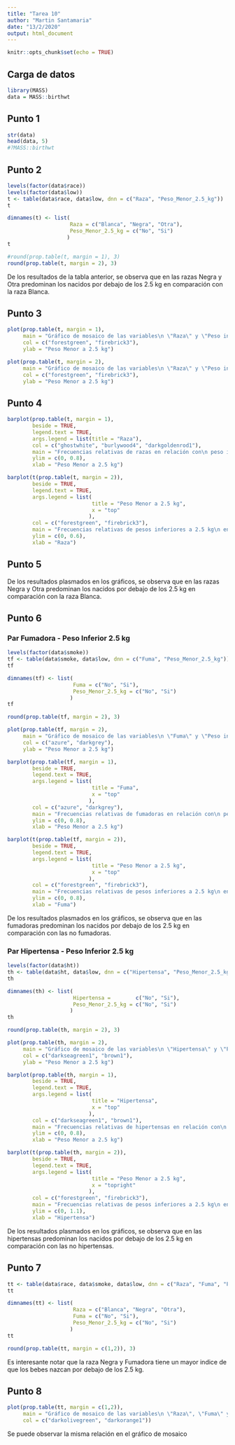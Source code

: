 ```yaml
---
title: "Tarea 10"
author: "Martin Santamaria"
date: "13/2/2020"
output: html_document
---
```


```r
knitr::opts_chunk$set(echo = TRUE)
```

## Carga de datos

```r
library(MASS)
data = MASS::birthwt
```

## Punto 1

```r
str(data)
head(data, 5)
#?MASS::birthwt
```

## Punto 2

```r
levels(factor(data$race))
levels(factor(data$low))
t <- table(data$race, data$low, dnn = c("Raza", "Peso_Menor_2.5_kg"))
t

dimnames(t) <- list(             
                    Raza = c("Blanca", "Negra", "Otra"),
                    Peso_Menor_2.5_kg = c("No", "Si")
                   )
t

#round(prop.table(t, margin = 1), 3)
round(prop.table(t, margin = 2), 3)
```

De los resultados de la tabla anterior, se observa que en las razas Negra y Otra predominan los nacidos
por debajo de los 2.5 kg en comparación con la raza Blanca.

## Punto 3

```r
plot(prop.table(t, margin = 1), 
     main = "Gráfico de mosaico de las variables\n \"Raza\" y \"Peso inferior a 2.5 kg\"",
     col = c("forestgreen", "firebrick3"),
     ylab = "Peso Menor a 2.5 kg")

plot(prop.table(t, margin = 2), 
     main = "Gráfico de mosaico de las variables\n \"Raza\" y \"Peso inferior a 2.5 kg\"",
     col = c("forestgreen", "firebrick3"),
     ylab = "Peso Menor a 2.5 kg")
```

## Punto 4

```r
barplot(prop.table(t, margin = 1), 
        beside = TRUE,
        legend.text = TRUE,
        args.legend = list(title = "Raza"),
        col = c("ghostwhite", "burlywood4", "darkgoldenrod1"),
        main = "Frecuencias relativas de razas en relación con\n peso inferior a 2.5 kg",
        ylim = c(0, 0.8),
        xlab = "Peso Menor a 2.5 kg")

barplot(t(prop.table(t, margin = 2)),
        beside = TRUE,
        legend.text = TRUE,
        args.legend = list(
                           title = "Peso Menor a 2.5 kg", 
                           x = "top"
                          ),
        col = c("forestgreen", "firebrick3"),
        main = "Frecuencias relativas de pesos inferiores a 2.5 kg\n en relación con las razas",
        ylim = c(0, 0.6),
        xlab = "Raza")
```

## Punto 5

De los resultados plasmados en los gráficos, se observa que en las razas Negra y Otra predominan los nacidos
por debajo de los 2.5 kg en comparación con la raza Blanca.

## Punto 6

### Par Fumadora - Peso Inferior 2.5 kg

```r
levels(factor(data$smoke))
tf <- table(data$smoke, data$low, dnn = c("Fuma", "Peso_Menor_2.5_kg"))
tf

dimnames(tf) <- list(             
                     Fuma = c("No", "Si"),
                     Peso_Menor_2.5_kg = c("No", "Si")
                    )
tf

round(prop.table(tf, margin = 2), 3)
```

```r
plot(prop.table(tf, margin = 2), 
     main = "Gráfico de mosaico de las variables\n \"Fuma\" y \"Peso inferior a 2.5 kg\"",
     col = c("azure", "darkgrey"),
     ylab = "Peso Menor a 2.5 kg")
```

```r
barplot(prop.table(tf, margin = 1), 
        beside = TRUE,
        legend.text = TRUE,
        args.legend = list(
                           title = "Fuma",
                           x = "top"
                          ),
        col = c("azure", "darkgrey"),
        main = "Frecuencias relativas de fumadoras en relación con\n peso inferior a 2.5 kg",
        ylim = c(0, 0.8),
        xlab = "Peso Menor a 2.5 kg")

barplot(t(prop.table(tf, margin = 2)),
        beside = TRUE,
        legend.text = TRUE,
        args.legend = list(
                           title = "Peso Menor a 2.5 kg", 
                           x = "top"
                          ),
        col = c("forestgreen", "firebrick3"),
        main = "Frecuencias relativas de pesos inferiores a 2.5 kg\n en relación con las fumadoras",
        ylim = c(0, 0.8),
        xlab = "Fuma")
```

De los resultados plasmados en los gráficos, se observa que en las fumadoras predominan los nacidos
por debajo de los 2.5 kg en comparación con las no fumadoras.

### Par Hipertensa - Peso Inferior 2.5 kg

```r
levels(factor(data$ht))
th <- table(data$ht, data$low, dnn = c("Hipertensa", "Peso_Menor_2.5_kg"))
th

dimnames(th) <- list(
                     Hipertensa =        c("No", "Si"),
                     Peso_Menor_2.5_kg = c("No", "Si")
                    )
th

round(prop.table(th, margin = 2), 3)
```

```r
plot(prop.table(th, margin = 2),
     main = "Gráfico de mosaico de las variables\n \"Hipertensa\" y \"Peso inferior a 2.5 kg\"",
     col = c("darkseagreen1", "brown1"),
     ylab = "Peso Menor a 2.5 kg")
```

```r
barplot(prop.table(th, margin = 1),
        beside = TRUE,
        legend.text = TRUE,
        args.legend = list(
                           title = "Hipertensa",
                           x = "top"
                          ),
        col = c("darkseagreen1", "brown1"),
        main = "Frecuencias relativas de hipertensas en relación con\n peso inferior a 2.5 kg",
        ylim = c(0, 0.8),
        xlab = "Peso Menor a 2.5 kg")

barplot(t(prop.table(th, margin = 2)),
        beside = TRUE,
        legend.text = TRUE,
        args.legend = list(
                           title = "Peso Menor a 2.5 kg",
                           x = "topright"
                          ),
        col = c("forestgreen", "firebrick3"),
        main = "Frecuencias relativas de pesos inferiores a 2.5 kg\n en relación con las hipertensas",
        ylim = c(0, 1.1),
        xlab = "Hipertensa")
```

De los resultados plasmados en los gráficos, se observa que en las hipertensas predominan los nacidos
por debajo de los 2.5 kg en comparación con las no hipertensas.

## Punto 7

```r
tt <- table(data$race, data$smoke, data$low, dnn = c("Raza", "Fuma", "Peso_Menor_2.5_kg"))
tt

dimnames(tt) <- list(
                     Raza = c("Blanca", "Negra", "Otra"),
                     Fuma = c("No", "Si"),
                     Peso_Menor_2.5_kg = c("No", "Si")
                    )
tt

round(prop.table(tt, margin = c(1,2)), 3)
```

Es interesante notar que la raza Negra y Fumadora tiene un mayor indice de que los bebes nazcan 
por debajo de los 2.5 kg.

## Punto 8

```r
plot(prop.table(tt, margin = c(1,2)),
     main = "Gráfico de mosaico de las variables\n \"Raza\", \"Fuma\" y \"Peso inferior a 2.5 kg\"",
     col = c("darkolivegreen", "darkorange1"))
```

Se puede observar la misma relación en el gráfico de mosaico
